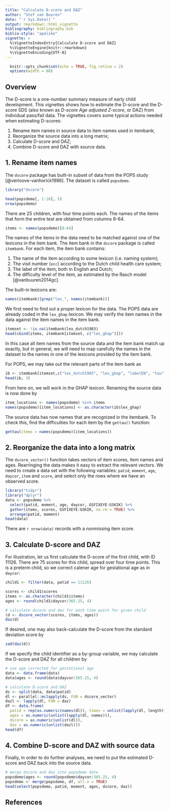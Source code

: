 ---
title: "Calculate D-score and DAZ"
author: "Stef van Buuren"
date: "`r Sys.Date()`"
output: rmarkdown::html_vignette
bibliography: bibliography.bib
biblio-style: "apalike"
vignette: >
  %\VignetteIndexEntry{Calculate D-score and DAZ}
  %\VignetteEngine{knitr::rmarkdown}
  %\VignetteEncoding{UTF-8}
---

```{r setup, include=FALSE}
  knitr::opts_chunk$set(echo = TRUE, fig.retina = 2)
  options(width = 80)
```

## Overview

The D-score is a one-number summary measure of early child development. This vignettes shows how to estimate the D-score and the D-score SDS (also known as *D-score Age adjusted Z-score*, or DAZ) from individual pass/fail data. The vignettes covers some typical actions needed when estimating D-scores:

1. Rename item names in source data to item names used in itembank;
2. Reorganize the source data into a long matrix;
3. Calculate D-score and DAZ;
4. Combine D-score and DAZ with source data.

## 1. Rename item names

The `dscore` package has built-in subset of data from the POPS study [@verloove-vanhorick1986]. The dataset is called `popsdemo`.

```{r rename}
library("dscore")

head(popsdemo[, 1:10], 5)
nrow(popsdemo)
```

There are 25 children, with four time points each. The names of the items that form the entire test are obtained from columns 8-64.
```{r}
items <- names(popsdemo)[8:64]
```

The names of the items in the data need to be matched against one of the lexicons in the item bank. The item bank in the `dscore` package is called `itembank`. For each item, the item bank contains: 

1. The name of the item according to some lexicon (i.e. naming system);
2. The visit number (`occ`) according to the Dutch child health care system; 
2. The label of the item, both in English and Dutch;
3. The difficulty level of the item, as estimated by the Rasch model [@vanbuuren2014gc].

The built-in lexicons are:

```{r}
names(itembank)[grep("lex_", names(itembank))]
```

We first need to find out a proper lexicon for the data. The POPS data are already coded in the
`lex_ghap` lexicon. We may verify the item names in the data against the item names in the item bank.

```{r}
itemset <- !is.na(itembank$lex_dutch1983)
head(cbind(items, itembank[itemset, c("lex_ghap")]))
```

In this case all item names from the source data and the item bank match up exactly, but in general, we will need to map carefully the names in the dataset to the names in one of the lexicons provided by the item bank. 

For POPS, we may take out the relevant parts of the item bank as

```{r}
ib <- itembank[itemset,c("lex_dutch1983", "lex_ghap", "labelEN", "tau")]
head(ib, 3)
```

From here on, we will work in the GHAP lexicon. Renaming the source data is now done by

```{r}
item_locations <- names(popsdemo) %in% items
names(popsdemo)[item_locations] <- as.character(ib$lex_ghap)
```

The source data has now names that are recognized in the itembank. To check this, find the difficulties for each item by the `gettau()` function:

```{r}
gettau(items = names(popsdemo)[item_locations])
```

## 2. Reorganize the data into a long matrix

The `dscore_vector()` function takes vectors of item scores, item names and ages. Rearringing the data makes it easy to extract the relevant vectors. We need to create a data set with the following variables: `patid`, `moment`, `age`, `daycor`, `item` and `score`, and select only the rows where we have an observed score.

```{r warnings=FALSE, message=FALSE}
library("tidyr")
library("dplyr")
data <- popsdemo %>% 
  select(patid, moment, age, daycor, GSFIXEYE:GSKIK) %>%
  gather(items, scores, GSFIXEYE:GSKIK, na.rm = TRUE) %>%
  arrange(patid, moment)
head(data)
```

There are `r nrow(data)` records with a nonmissing item score.

## 3. Calculate D-score and DAZ

For illustration, let us first calculate the D-score of the first child, with ID 11126. There are 75 scores for this child, spread over four time points. This is a preterm child, so we correct calener age for gestational age as in `daycor`:

```{r}
child1 <- filter(data, patid == 11126)

scores <- child1$scores
items <- as.character(child1$items)
ages <- round(child1$daycor/365.25, 4)

# calculate dscore and daz for each time point for given child
(d <- dscore_vector(scores, items, ages))
daz(d)
```

If desired, one may also back-calculate the D-score from the standard deviation score by 
```{r}
zad(daz(d))
```

If we specify the child identifier \code{patid} as a by-group variable, 
we may calculate the D-score and DAZ for all children by

```{r}
# use age corrected for gestational age
data <- data.frame(data)
data$ages <- round(data$daycor/365.25, 4)

# calculate D-score and DAZ
ds <- split(data, data$patid)
dl <- parallel::mclapply(ds, FUN = dscore_vector)
dazl <- lapply(dl, FUN = daz)
df <- data.frame(
  patid = rep(as.numeric(names(dl)), times = unlist(lapply(dl, length))),
  ages = as.numeric(unlist(lapply(dl, names))),
  dscore = as.numeric(unlist(dl)),
  daz = as.numeric(unlist(dazl)))
head(df)
```

## 4. Combine D-score and DAZ with source data

Finally, in order to do further analyses, we need to put the estimated D-score and DAZ back into the source data.

```{r}
# merge dscore and daz into popsdemo data
popsdemo$ages <- round(popsdemo$daycor/365.25, 4)
popsdemo <- merge(popsdemo, df, all.x = TRUE)
head(select(popsdemo, patid, moment, ages, dscore, daz))
```

## References

